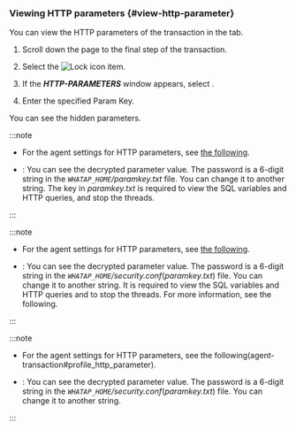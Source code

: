 ### Viewing HTTP parameters {#view-http-parameter}

You can view the HTTP parameters of the transaction in the <Cmdname sid="TTL06126" className="uitext" /> tab.

1.  Scroll down the page to the final step of the transaction. 

2.  Select the ![Lock icon](/img/ic-lock.svg) <Cmdname sid="TTL06520" className="uitext" /> item.

3.  If the **_HTTP-PARAMETERS_** window appears, select <Cmdname sid="BTN06764" className="uitext" />.

4.  Enter the specified Param Key.

You can see the hidden parameters.

<Xclude product='java,kubernetes'>

:::note

-   For the agent settings for HTTP parameters, see [the following](agent-transaction#profile_http_parameter).

-   <Cmdname sid="BTN06764" className="uitext" />: You can see the decrypted parameter value. The password is a 6-digit string in the <em><code>WHATAP_HOME</code>/paramkey.txt</em> file. You can change it to another string. The key in <em>paramkey.txt</em> is required to view the SQL variables and HTTP queries, and stop the threads.

:::

</Xclude>

<InDoc product='java'>

:::note

-   For the agent settings for HTTP parameters, see [the following](agent-transaction#profile_http_parameter).

-   <Cmdname sid="BTN06764" className="uitext" />: You can see the decrypted parameter value. The password is a 6-digit string in the <em><code>WHATAP_HOME</code>/security.conf</em>(<em>paramkey.txt</em>) file. You can change it to another string. It is required to view the SQL variables and HTTP queries and to stop the threads. For more information, see <Link to="install-agent#security">the following</Link>.

:::

</InDoc>

<InDoc product='kubernetes'>

:::note

-   For the agent settings for HTTP parameters, see <Link to="../java/agent-transaction#profile_http_parameter" target="_blank">the following</Link>(agent-transaction#profile_http_parameter).

-   <Cmdname sid="BTN06764" className="uitext" />: You can see the decrypted parameter value. The password is a 6-digit string in the <em><code>WHATAP_HOME</code>/security.conf</em>(<em>paramkey.txt</em>) file. You can change it to another string.

:::

</InDoc>